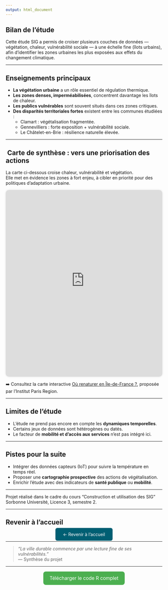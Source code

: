```yaml
---
output: html_document
---
```


##  Bilan de l’étude

Cette étude SIG a permis de croiser plusieurs couches de données — végétation, chaleur, vulnérabilité sociale — à une échelle fine (îlots urbains), afin d’identifier les zones urbaines les plus exposées aux effets du changement climatique.

---

##  Enseignements principaux

- **La végétation urbaine** a un rôle essentiel de régulation thermique.
- **Les zones denses, imperméabilisées**, concentrent davantage les îlots de chaleur.
- **Les publics vulnérables** sont souvent situés dans ces zones critiques.
- **Des disparités territoriales fortes** existent entre les communes étudiées :
  - Clamart : végétalisation fragmentée.
  - Gennevilliers : forte exposition + vulnérabilité sociale.
  - Le Châtelet-en-Brie : résilience naturelle élevée.

---

## ️ Carte de synthèse : vers une priorisation des actions

La carte ci-dessous croise chaleur, vulnérabilité et végétation.  
Elle met en évidence les zones à fort enjeu, à cibler en priorité pour des politiques d’adaptation urbaine.

<div style="text-align: center;">
<iframe src="https://cartoviz2.institutparisregion.fr/?id_appli=regreen" width="100%" height="600px" style="border:none; border-radius: 10px; box-shadow: 0 0 6px rgba(0,0,0,0.1);"></iframe>
</div>

➡️ Consultez la carte interactive [Où renaturer en Île-de-France ?](https://cartoviz2.institutparisregion.fr/?id_appli=regreen), proposée par l’Institut Paris Region.

---

##  Limites de l’étude

- L’étude ne prend pas encore en compte les **dynamiques temporelles**.
- Certains jeux de données sont hétérogènes ou datés.
- Le facteur de **mobilité et d’accès aux services** n’est pas intégré ici.

---

##  Pistes pour la suite

- Intégrer des données capteurs (IoT) pour suivre la température en temps réel.
- Proposer une **cartographie prospective** des actions de végétalisation.
- Enrichir l’étude avec des indicateurs de **santé publique** ou **mobilité**.

---

Projet réalisé dans le cadre du cours "Construction et utilisation des SIG"  
Sorbonne Université, Licence 3, semestre 2.  

---

##  Revenir à l’accueil

<div style="text-align: center;">
  <a href="index.html" style="text-decoration: none; padding: 12px 24px; background-color: #005f73; color: white; border-radius: 6px;">← Revenir à l’accueil</a>
</div>

---

> _"La ville durable commence par une lecture fine de ses vulnérabilités."_  
> — Synthèse du projet

---

```{=html}
<div style="text-align: center; margin-top: 2em;">
  <a href="tou les codes.R" download style="background-color: #4CAF50; color: white; padding: 12px 20px; text-decoration: none; border-radius: 8px; font-size: 1.1em;">
    Télécharger le code R complet
  </a>
</div>
```
